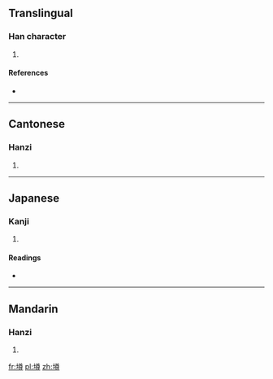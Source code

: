 ==Translingual==

===Han character===
{{Han char|rn=33|rad=士|as=12|sn=15|four=4814<sub>6</sub>|canj=土廿田戈 (GTWI), X土廿田戈 (XGTWI)}}

# {{defn|Han|sort=士12}}

====References====
* {{Han ref|kx=0244.100|dkj=05678|dj=0484.160|hdz=10488.130|uh=58FF|ud=22783|bh=E553|bd=58707}}

----

==Cantonese==

===Hanzi===
{{yue-hanzi|jyut=|y=chun1}}

# {{defn|Cantonese|sort=士12}}

----

==Japanese==

===Kanji===
{{ja-kanji|grade=|rs=士12}}

# {{defn|Japanese|sort=士12}}

====Readings====
* {{ja-readings|on=[[しゅん]] (shun), [[そん]] (son)|kun=[[まう]] (mau)}}

----

==Mandarin==

===Hanzi===
{{cmn-hanzi|pin=[[zǔn]] ([[zun3]])|wg=tsun<sup>3</sup>}}

# {{defn|Mandarin|sort=士12}}

[[fr:壿]]
[[pl:壿]]
[[zh:壿]]